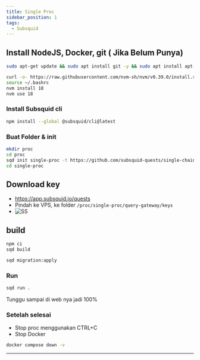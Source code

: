 ```yaml
---
title: Single Proc
sidebar_position: 1
tags:
  - Subsquid
---
```


## Install NodeJS, Docker, git ( Jika Belum Punya)

```sh filename="install docker and more" copy
sudo apt-get update && sudo apt install git -y && sudo apt install apt-transport-https ca-certificates curl software-properties-common -y && curl -fsSL https://download.docker.com/linux/ubuntu/gpg | sudo apt-key add - && sudo add-apt-repository "deb [arch=amd64] https://download.docker.com/linux/ubuntu focal stable" && sudo apt-get install docker-ce docker-ce-cli containerd.io docker-compose-plugin -y
```

```sh filename="Node.js" copy
curl -o- https://raw.githubusercontent.com/nvm-sh/nvm/v0.39.0/install.sh | bash
source ~/.bashrc
nvm install 18
nvm use 18
```

### Install Subsquid cli

```sh filename="Node.js" copy
npm install --global @subsquid/cli@latest
```

### Buat Folder & init

```sh filename="Node.js" copy
mkdir proc
cd proc
sqd init single-proc -t https://github.com/subsquid-quests/single-chain-squid
cd single-proc
```

## Download key

- https://app.subsquid.io/quests
- Pindah ke VPS, ke folder `/proc/single-proc/query-gateway/keys`
- ![SS](/img/squidproc.png)

## build

```sh filename="build" copy
npm ci
sqd build
```

```sh filename="migrate" copy
sqd migration:apply
```

### Run

```sh filename="run" copy
sqd run .
```

Tunggu sampai di web nya jadi 100%

### Setelah selesai
 - Stop proc menggunakan CTRL+C
 - Stop Docker

 ```sh filename="delete" copy
 docker compose down -v
 ```

 ---